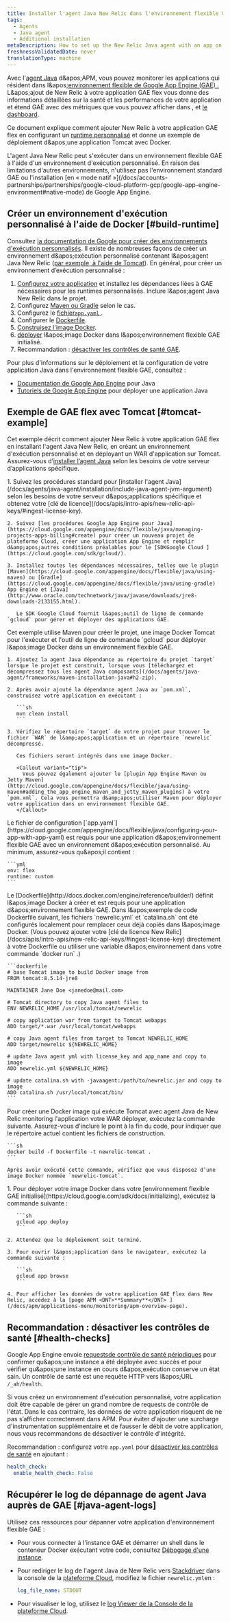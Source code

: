 ```yaml
---
title: Installer l'agent Java New Relic dans l'environnement flexible GAE
tags:
  - Agents
  - Java agent
  - Additional installation
metaDescription: How to set up the New Relic Java agent with an app on the Google App Engine (GAE) flexible environment.
freshnessValidatedDate: never
translationType: machine
---
```


Avec l&apos;[agent Java](/docs/agents/java-agent/getting-started/introduction-new-relic-java) d&amp;apos;APM, vous pouvez monitorer les applications qui résident dans l&amp;apos;[environnement flexible de Google App Engine (GAE) .](https://cloud.google.com/appengine/docs/flexible/java/) L&amp;apos;ajout de New Relic à votre application GAE flex vous donne des informations détaillées sur la santé et les performances de votre application et étend GAE avec des métriques que vous pouvez afficher dans [<InlinePopover type="apm" />](/docs/apm/new-relic-apm/getting-started/introduction-new-relic-apm), [<InlinePopover type="browser" />](/docs/browser/new-relic-browser/getting-started/introduction-new-relic-browser)et [le dashboard](/docs/query-your-data/explore-query-data/dashboards/introduction-new-relic-one-dashboards).

Ce document explique comment ajouter New Relic à votre application GAE flex en configurant un [runtime personnalisé](https://cloud.google.com/appengine/docs/flexible/custom-runtimes/about-custom-runtimes) et donne un exemple de déploiement d&amp;apos;une application Tomcat avec Docker.

<Callout variant="important">
  L&apos;agent Java New Relic peut s&apos;exécuter dans un environnement flexible GAE à l&apos;aide d&apos;un environnement d&apos;exécution personnalisé. En raison des limitations d&apos;autres environnements, n&apos;utilisez pas l&apos;environnement standard GAE ou l&apos;installation [en « mode natif »](/docs/accounts-partnerships/partnerships/google-cloud-platform-gcp/google-app-engine-environment#native-mode) de Google App Engine.
</Callout>

## Créer un environnement d&apos;exécution personnalisé à l&apos;aide de Docker [#build-runtime]

Consultez [la documentation de Google pour créer des environnements d&apos;exécution personnalisés](https://cloud.google.com/appengine/docs/flexible/custom-runtimes/build). Il existe de nombreuses façons de créer un environnement d&amp;apos;exécution personnalisé contenant l&amp;apos;agent Java New Relic ([par exemple, à l&apos;aide de Tomcat](#tomcat-example)). En général, pour créer un environnement d’exécution personnalisé :

1. [Configurez votre application](#setup-gae) et installez les dépendances liées à GAE nécessaires pour les runtimes personnalisés. Inclure l&amp;apos;agent Java New Relic dans le projet.
2. Configurez [Maven ou Gradle](#configure-pom-xml) selon le cas.
3. Configurez le [fichier`app.yaml` ](#configure-app-yaml).
4. Configurer le [Dockerfile](#configure-dockerfile).
5. [Construisez l&apos;image Docker](#build-docker-image).
6. [déployer](#deploy-docker-image-to-gae) l&amp;apos;image Docker dans l&amp;apos;environnement flexible GAE initialisé.
7. Recommandation : [désactiver les contrôles de santé GAE](#health-checks).

Pour plus d&apos;informations sur le déploiement et la configuration de votre application Java dans l&apos;environnement flexible GAE, consultez :

* [Documentation de Google App Engine](https://cloud.google.com/appengine/docs/flexible/java/) pour Java
* [Tutoriels de Google App Engine](https://cloud.google.com/appengine/docs/flexible/java/tutorials) pour déployer une application Java

## Exemple de GAE flex avec Tomcat [#tomcat-example]

Cet exemple décrit comment ajouter New Relic à votre application GAE flex en installant l&apos;agent Java New Relic, en créant un environnement d&apos;exécution personnalisé et en déployant un WAR d&apos;application sur Tomcat. Assurez-vous d’[installer l’agent Java](/docs/agents/java-agent/installation/include-java-agent-jvm-argument) selon les besoins de votre serveur d’applications spécifique.

<CollapserGroup>
  <Collapser id="setup-gae" title="1. Configurer le projet flexible GAE et installer la dépendance">
    1. Suivez les procédures standard pour [installer l&apos;agent Java](/docs/agents/java-agent/installation/include-java-agent-jvm-argument) selon les besoins de votre serveur d&amp;apos;applications spécifique et obtenez votre [clé de licence](/docs/apis/intro-apis/new-relic-api-keys/#ingest-license-key).

    2. Suivez [les procédures Google App Engine pour Java](https://cloud.google.com/appengine/docs/flexible/java/managing-projects-apps-billing#create) pour créer un nouveau projet de plateforme Cloud, créer une application App Engine et remplir d&amp;apos;autres conditions préalables pour le [SDKGoogle Cloud ](https://cloud.google.com/sdk/gcloud/).

    3. Installez toutes les dépendances nécessaires, telles que le plugin [Maven](https://cloud.google.com/appengine/docs/flexible/java/using-maven) ou [Gradle](https://cloud.google.com/appengine/docs/flexible/java/using-gradle) App Engine et [Java](http://www.oracle.com/technetwork/java/javase/downloads/jre8-downloads-2133155.html).

       Le SDK Google Cloud fournit l&apos;outil de ligne de commande `gcloud` pour gérer et déployer des applications GAE.
  </Collapser>

  <Collapser id="configure-pom-xml" title="2. Configurez Maven pom.xml pour inclure l'agent Java et créer un projet">
    Cet exemple utilise Maven pour créer le projet, une image Docker Tomcat pour l&apos;exécuter et l&apos;outil de ligne de commande `gcloud` pour déployer l&amp;apos;image Docker dans un environnement flexible GAE.

    1. Ajoutez la agent Java dépendance au répertoire du projet `target` lorsque le projet est construit, lorsque vous [téléchargez et décompressez tous les agent Java composants](/docs/agents/java-agent/frameworks/maven-installation-java#h2-zip).

    2. Après avoir ajouté la dépendance agent Java au `pom.xml`, construisez votre application en exécutant :

       ```sh
       mvn clean install
       ```

    3. Vérifiez le répertoire `target` de votre projet pour trouver le fichier `WAR` de l&amp;apos;application et un répertoire `newrelic` décompressé.

       Ces fichiers seront intégrés dans une image Docker.

       <Callout variant="tip">
         Vous pouvez également ajouter le [plugin App Engine Maven ou Jetty Maven](http://cloud.google.com/appengine/docs/flexible/java/using-maven#adding_the_app_engine_maven_and_jetty_maven_plugins) à votre `pom.xml`. Cela vous permettra d&amp;apos;utiliser Maven pour déployer votre application dans un environnement flexible GAE.
       </Callout>
  </Collapser>

  <Collapser id="configure-app-yaml" title="3. Configurez votre app.yaml">
    Le fichier de configuration [`app.yaml`](https://cloud.google.com/appengine/docs/flexible/java/configuring-your-app-with-app-yaml) est requis pour une application d&amp;apos;environnement flexible GAE avec un environnement d&amp;apos;exécution personnalisé. Au minimum, assurez-vous qu&amp;apos;il contient :

    ```yml
    env: flex
    runtime: custom
    ```
  </Collapser>

  <Collapser id="configure-dockerfile" title="4. Configurer le Dockerfile">
    Le [Dockerfile](http://docs.docker.com/engine/reference/builder/) définit l&amp;apos;image Docker à créer et est requis pour une application d&amp;apos;environnement flexible GAE. Dans l&amp;apos;exemple de code Dockerfile suivant, les fichiers `newrelic.yml` et `catalina.sh` ont été configurés localement pour remplacer ceux déjà copiés dans l&amp;apos;image Docker. (Vous pouvez ajouter votre [clé de licence New Relic](/docs/apis/intro-apis/new-relic-api-keys/#ingest-license-key) directement à votre Dockerfile ou utiliser une variable d&amp;apos;environnement dans votre commande `docker run` .)

    ```dockerfile
    # base Tomcat image to build Docker image from
    FROM tomcat:8.5.14-jre8

    MAINTAINER Jane Doe <janedoe@mail.com>

    # Tomcat directory to copy Java agent files to
    ENV NEWRELIC_HOME /usr/local/tomcat/newrelic

    # copy application war from target to Tomcat webapps
    ADD target/*.war /usr/local/tomcat/webapps

    # copy Java agent files from target to Tomcat NEWRELIC_HOME
    ADD target/newrelic ${NEWRELIC_HOME}

    # update Java agent yml with license_key and app_name and copy to image  
    ADD newrelic.yml ${NEWRELIC_HOME}

    # update catalina.sh with -javaagent:/path/to/newrelic.jar and copy to image 
    ADD catalina.sh /usr/local/tomcat/bin/
    ```
  </Collapser>

  <Collapser id="build-docker-image" title="5. Construisez l'image Docker">
    Pour créer une Docker image qui exécute Tomcat avec agent Java de New Relic monitoring l&apos;application votre WAR déployer, exécutez la commande suivante. Assurez-vous d&apos;inclure le point à la fin du code, pour indiquer que le répertoire actuel contient les fichiers de construction.

    ```sh
    docker build -f Dockerfile -t newrelic-tomcat .
    ```

    Après avoir exécuté cette commande, vérifiez que vous disposez d’une image Docker nommée `newrelic-tomcat`.
  </Collapser>

  <Collapser id="deploy-docker-image-to-gae" title="6. déployer l'image Docker dans l'environnement flexible GAE initialisé">
    1. Pour déployer votre image Docker dans votre [environnement flexible GAE initialisé](https://cloud.google.com/sdk/docs/initializing), exécutez la commande suivante :

       ```sh
       gcloud app deploy
       ```

    2. Attendez que le déploiement soit terminé.

    3. Pour ouvrir l&apos;application dans le navigateur, exécutez la commande suivante :

       ```sh
       gcloud app browse
       ```

    4. Pour afficher les données de votre application GAE Flex dans New Relic, accédez à la [page APM <DNT>**Summary**</DNT> ](/docs/apm/applications-menu/monitoring/apm-overview-page).
  </Collapser>
</CollapserGroup>

## Recommandation : désactiver les contrôles de santé [#health-checks]

Google App Engine envoie [requestsde contrôle de santé périodiques](https://cloud.google.com/appengine/docs/flexible/java/how-instances-are-managed) pour confirmer qu&amp;apos;une instance a été déployée avec succès et pour vérifier qu&amp;apos;une instance en cours d&amp;apos;exécution conserve un état sain. Un contrôle de santé est une requête HTTP vers l&amp;apos;URL `/_ah/health`.

Si vous créez un environnement d&apos;exécution personnalisé, votre application doit être capable de gérer un grand nombre de requests de contrôle de l&apos;état. Dans le cas contraire, les données de votre application risquent de ne pas s’afficher correctement dans APM. Pour éviter d&apos;ajouter une surcharge d&apos;instrumentation supplémentaire et de fausser le débit de votre application, nous vous recommandons de désactiver le contrôle d&apos;intégrité.

Recommandation : configurez votre `app.yaml` pour [désactiver les contrôles de santé](https://cloud.google.com/appengine/docs/flexible/java/configuring-your-app-with-app-yaml#health_checks) en ajoutant :

```yml
health_check:
  enable_health_check: False
```

## Récupérer le log de dépannage de agent Java auprès de GAE [#java-agent-logs]

Utilisez ces ressources pour dépanner votre application d&apos;environnement flexible GAE :

* Pour vous connecter à l&apos;instance GAE et démarrer un shell dans le conteneur Docker exécutant votre code, consultez [Débogage d&apos;une instance](https://cloud.google.com/appengine/docs/flexible/java/debugging-an-instance).

* Pour rediriger le log de l&apos;agent Java de New Relic vers [Stackdriver](http://cloud.google.com/logging/docs/view/logs_viewer_v2) dans la console de la [plateforme Cloud](https://cloud.google.com/compute/docs/console), modifiez le fichier `newrelic.yml`en :

  ```yml
  log_file_name: STDOUT
  ```

* Pour visualiser le log, utilisez le [log Viewer de la Console de la plateforme Cloud](https://cloud.google.com/appengine/docs/flexible/php/writing-application-logs).